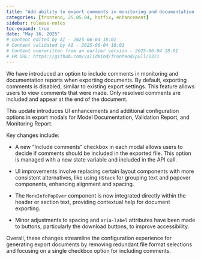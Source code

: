 ```yaml
---
title: "Add ability to export comments in monitoring and documentation reports (#1371)"
categories: [frontend, 25.05.04, hotfix, enhancement]
sidebar: release-notes
toc-expand: true
date: "May 16, 2025"
# Content edited by AI - 2025-06-04 18:01
# Content validated by AI - 2025-06-04 18:01
# Content overwritten from an earlier version - 2025-06-04 18:01
# PR URL: https://github.com/validmind/frontend/pull/1371
---
```


We have introduced an option to include comments in monitoring and documentation reports when exporting documents. By default, exporting comments is disabled, similar to existing export settings. This feature allows users to view comments that were made. Only resolved comments are included and appear at the end of the document.

This update introduces UI enhancements and additional configuration options in export modals for Model Documentation, Validation Report, and Monitoring Report. 

Key changes include:

- A new "Include comments" checkbox in each modal allows users to decide if comments should be included in the exported file. This option is managed with a new state variable and included in the API call.

- UI improvements involve replacing certain layout components with more consistent alternatives, like using `HStack` for grouping text and popover components, enhancing alignment and spacing.

- The `MoreInfoPopOver` component is now integrated directly within the header or section text, providing contextual help for document exporting.

- Minor adjustments to spacing and `aria-label` attributes have been made to buttons, particularly the download buttons, to improve accessibility.

Overall, these changes streamline the configuration experience for generating export documents by removing redundant file format selections and focusing on a single checkbox option for including comments.